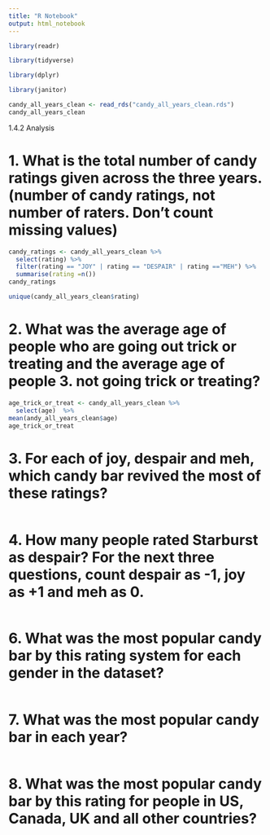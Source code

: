 ```yaml
---
title: "R Notebook"
output: html_notebook
---
```


```r
library(readr)
```

```r
library(tidyverse)
```

```r
library(dplyr)
```

```r
library(janitor)
```


```r
candy_all_years_clean <- read_rds("candy_all_years_clean.rds")
candy_all_years_clean
```



1.4.2 Analysis

# 1. What is the total number of candy ratings given across the three years. (number of candy ratings, not number of raters. Don’t count missing values)
```r
candy_ratings <- candy_all_years_clean %>%
  select(rating) %>%
  filter(rating == "JOY" | rating == "DESPAIR" | rating =="MEH") %>%
  summarise(rating =n())
candy_ratings

```

```r
unique(candy_all_years_clean$rating)

```


# 2. What was the average age of people who are going out trick or treating and the average age of people 3. not going trick or treating?
```r
age_trick_or_treat <- candy_all_years_clean %>%
  select(age)  %>%
mean(andy_all_years_clean$age)
age_trick_or_treat

```



# 3. For each of joy, despair and meh, which candy bar revived the most of these ratings?
```r



```


# 4. How many people rated Starburst as despair? For the next three questions, count despair as -1, joy as +1 and meh as 0.
```r


```


# 6. What was the most popular candy bar by this rating system for each gender in the dataset?
```r


```


# 7. What was the most popular candy bar in each year?
```r


```



# 8. What was the most popular candy bar by this rating for people in US, Canada, UK and all other countries?
```r


```





















